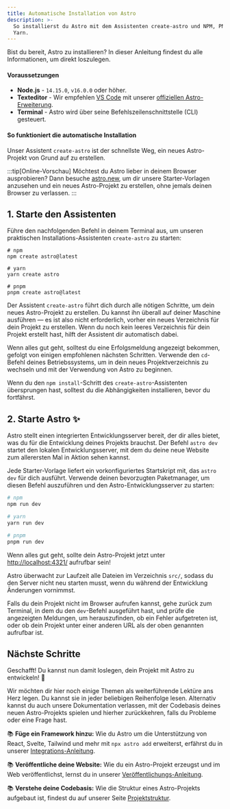 ```yaml
---
title: Automatische Installation von Astro
description: >-
  So installierst du Astro mit dem Assistenten create-astro und NPM, PNPM oder
  Yarn.
---
```


Bist du bereit, Astro zu installieren? In dieser Anleitung findest du alle Informationen, um direkt loszulegen.

#### Voraussetzungen

- **Node.js** - `14.15.0`, `v16.0.0` oder höher.
- **Texteditor** - Wir empfehlen [VS Code](https://code.visualstudio.com/) mit unserer [offiziellen Astro-Erweiterung](https://marketplace.visualstudio.com/items?itemName=astro-build.astro-vscode).
- **Terminal** - Astro wird über seine Befehlszeilenschnittstelle (CLI) gesteuert.

<InstallGuideTabGroup />

#### So funktioniert die automatische Installation

Unser Assistent `create-astro` ist der schnellste Weg, ein neues Astro-Projekt von Grund auf zu erstellen.

:::tip[Online-Vorschau]
Möchtest du Astro lieber in deinem Browser ausprobieren? Dann besuche [astro.new](https://astro.new/), um dir unsere Starter-Vorlagen anzusehen und ein neues Astro-Projekt zu erstellen, ohne jemals deinen Browser zu verlassen.
:::

## 1. Starte den Assistenten

Führe den nachfolgenden Befehl in deinem Terminal aus, um unseren praktischen Installations-Assistenten `create-astro` zu starten:

```shell
# npm
npm create astro@latest

# yarn
yarn create astro

# pnpm
pnpm create astro@latest
```

Der Assistent `create-astro` führt dich durch alle nötigen Schritte, um dein neues Astro-Projekt zu erstellen. Du kannst ihn überall auf deiner Maschine ausführen — es ist also nicht erforderlich, vorher ein neues Verzeichnis für dein Projekt zu erstellen. Wenn du noch kein leeres Verzeichnis für dein Projekt erstellt hast, hilft der Assistent dir automatisch dabei.

Wenn alles gut geht, solltest du eine Erfolgsmeldung angezeigt bekommen, gefolgt von einigen empfohlenen nächsten Schritten. Verwende den `cd`-Befehl deines Betriebssystems, um in dein neues Projektverzeichnis zu wechseln und mit der Verwendung von Astro zu beginnen.

Wenn du den `npm install`-Schritt des `create-astro`-Assistenten übersprungen hast, solltest du die Abhängigkeiten installieren, bevor du fortfährst.

## 2. Starte Astro ✨

Astro stellt einen integrierten Entwicklungsserver bereit, der dir alles bietet, was du für die Entwicklung deines Projekts brauchst. Der Befehl `astro dev` startet den lokalen Entwicklungsserver, mit dem du deine neue Website zum allerersten Mal in Aktion sehen kannst.

Jede Starter-Vorlage liefert ein vorkonfiguriertes Startskript mit, das `astro dev` für dich ausführt. Verwende deinen bevorzugten Paketmanager, um diesen Befehl auszuführen und den Astro-Entwicklungsserver zu starten:

```bash
# npm
npm run dev

# yarn
yarn run dev

# pnpm
pnpm run dev
```

Wenn alles gut geht, sollte dein Astro-Projekt jetzt unter [http://localhost:4321/](http://localhost:4321/) aufrufbar sein!

Astro überwacht zur Laufzeit alle Dateien im Verzeichnis `src/`, sodass du den Server nicht neu starten musst, wenn du während der Entwicklung Änderungen vornimmst.

Falls du dein Projekt nicht im Browser aufrufen kannst, gehe zurück zum Terminal, in dem du den `dev`-Befehl ausgeführt hast, und prüfe die angezeigten Meldungen, um herauszufinden, ob ein Fehler aufgetreten ist, oder ob dein Projekt unter einer anderen URL als der oben genannten aufrufbar ist.

## Nächste Schritte

Geschafft! Du kannst nun damit loslegen, dein Projekt mit Astro zu entwickeln! 🥳

Wir möchten dir hier noch einige Themen als weiterführende Lektüre ans Herz legen. Du kannst sie in jeder beliebigen Reihenfolge lesen. Alternativ kannst du auch unsere Dokumentation verlassen, mit der Codebasis deines neuen Astro-Projekts spielen und hierher zurückkehren, falls du Probleme oder eine Frage hast.

📚 **Füge ein Framework hinzu:** Wie du Astro um die Unterstützung von React, Svelte, Tailwind und mehr mit `npx astro add` erweiterst, erfährst du in unserer [Integrations-Anleitung](/de/guides/integrations-guide/).

📚 **Veröffentliche deine Website:** Wie du ein Astro-Projekt erzeugst und im Web veröffentlichst, lernst du in unserer [Veröffentlichungs-Anleitung](/de/guides/deploy/).

📚 **Verstehe deine Codebasis:** Wie die Struktur eines Astro-Projekts aufgebaut ist, findest du auf unserer Seite [Projektstruktur](/de/basics/project-structure/).
